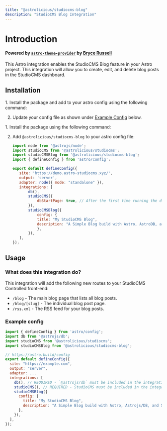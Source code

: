 ```yaml
---
title: "@astrolicious/studiocms-blog"
description: "StudioCMS Blog Integration"
---
```



# Introduction

#### Powered by [`astro-theme-provider`](https://github.com/astrolicious/astro-theme-provider) by [Bryce Russell](https://github.com/BryceRussell)

This Astro integration enables the StudioCMS Blog feature in your Astro project. This integration will allow you to create, edit, and delete blog posts in the StudioCMS dashboard.

## Installation

<Tabs>
  <TabItem label="Astro Method">
<Steps>
1. Install the package and add to your astro config using the following command:

   <PackageManagers type="exec" pkg="astro" args="add @astrolicious/studiocms-blog" />

2. Update your config file as shown under [Example Config](#example-config) below.
</Steps>
  </TabItem>
  <TabItem label="Manual Method">
<Steps>
1. Install the package using the following command:

   <PackageManagers pkg="@astrolicious/studiocms-blog" />

2. Add `@astrolicious/studiocms-blog` to your astro config file:

   ```js title="astro.config.mjs" ins={3, 15-20}
   import node from '@astrojs/node';
   import studioCMS from '@astrolicious/studiocms';
   import studioCMSBlog from '@astrolicious/studiocms-blog';
   import { defineConfig } from 'astro/config';

   export default defineConfig({
      site: 'https://demo.astro-studiocms.xyz/',
      output: 'server',
      adapter: node({ mode: "standalone" }),
      integrations: [
          db(),
          studioCMS({
              dbStartPage: true, // After the first time running the dev server and following the instructions at http://localhost:4321/start this will be set to false.
          }),
          studioCMSBlog({
              config: {
              title: "My StudioCMS Blog",
              description: "A Simple Blog build with Astro, AstroDB, and StudioCMS.".
              },
          }),
      ],
   });
   ```
</Steps>
  </TabItem>
</Tabs>

## Usage

### What does this integration do?

This integration will add the following new routes to your StudioCMS Controlled front-end:

- `/blog` - The main blog page that lists all blog posts.
- `/blog/[slug]` - The individual blog post page.
- `/rss.xml` - The RSS feed for your blog posts.

### Example config

```js title="astro.config.mjs"
import { defineConfig } from 'astro/config';
import db from '@astrojs/db';
import studioCMS from '@astrolicious/studiocms';
import studioCMSBlog from '@astrolicious/studiocms-blog';

// https://astro.build/config
export default defineConfig({
  site: "https://example.com",
  output: "server",
  adapter: ...
  integrations: [ 
    db(), // REQUIRED - `@astrojs/db` must be included in the integrations list
    studioCMS(), // REQUIRED - StudioCMS must be included in the integrations list
    studioCMSBlog({
      config: {
        title: "My StudioCMS Blog",
        description: "A Simple Blog build with Astro, Astrojs/DB, and StudioCMS.".
      },
    }), 
  ],
});
```
